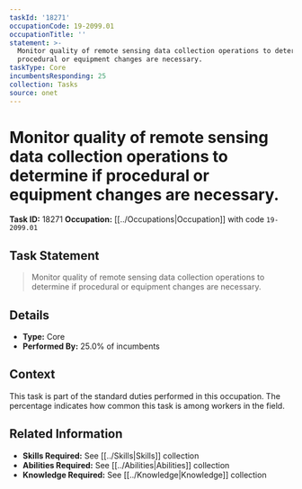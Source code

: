 ```yaml
---
taskId: '18271'
occupationCode: 19-2099.01
occupationTitle: ''
statement: >-
  Monitor quality of remote sensing data collection operations to determine if
  procedural or equipment changes are necessary.
taskType: Core
incumbentsResponding: 25
collection: Tasks
source: onet
---
```

# Monitor quality of remote sensing data collection operations to determine if procedural or equipment changes are necessary.

**Task ID:** 18271
**Occupation:** [[../Occupations|Occupation]] with code `19-2099.01`

## Task Statement

> Monitor quality of remote sensing data collection operations to determine if procedural or equipment changes are necessary.

## Details

- **Type:** Core
- **Performed By:** 25.0% of incumbents

## Context

This task is part of the standard duties performed in this occupation. The percentage indicates how common this task is among workers in the field.

## Related Information

- **Skills Required:** See [[../Skills|Skills]] collection
- **Abilities Required:** See [[../Abilities|Abilities]] collection
- **Knowledge Required:** See [[../Knowledge|Knowledge]] collection

